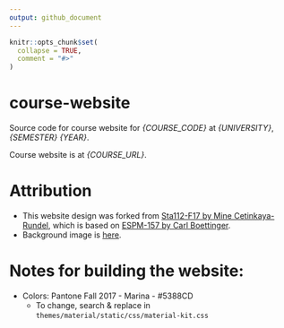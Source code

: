 ```yaml
---
output: github_document
---
```


<!-- README.md is generated from README.Rmd. Please edit that file -->

```r
knitr::opts_chunk$set(
  collapse = TRUE,
  comment = "#>"
)
```
# course-website

Source code for course website for *{COURSE_CODE}* at *{UNIVERSITY}*, *{SEMESTER}* *{YEAR}*.

Course website is at *{COURSE_URL}*.

# Attribution

- This website design was forked from [Sta112-F17 by Mine Cetinkaya-Rundel](https://github.com/Sta112-F17/website/commits?author=mine-cetinkaya-rundel), which is based on [ESPM-157 by Carl Boettinger](https://espm-157.carlboettiger.info/).
- Background image is [here](https://media.licdn.com/mpr/mpr/AAEAAQAAAAAAAAkrAAAAJDI5MmUxNzNiLWNmYjAtNDFiOC04YWRiLTQ2YjhiZGExNzY0Mw.jpg).

# Notes for building the website:

- Colors: Pantone Fall 2017 - Marina - #5388CD
  - To change, search & replace in `themes/material/static/css/material-kit.css`